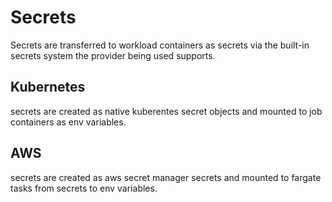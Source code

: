 # Secrets

Secrets are transferred to workload containers as secrets via the built-in secrets system the
provider being used supports.

## Kubernetes

secrets are created as native kuberentes secret objects and mounted to job containers as env
variables.

## AWS

secrets are created as aws secret manager secrets and mounted to fargate tasks from secrets to env
variables.
